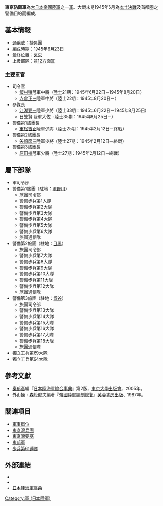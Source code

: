 {{Infobox military unit
| 名稱 = 東京防衛軍
| 圖片 = 
| 圖片說明 = 
| 時期 = 1945年（昭和20年）
| 國家 = [[file:Flag_of_Japan.svg|20px]][[大日本帝國|大日本帝國]]
| 效忠 = 
| 軍種 = [[大日本帝國陸軍|大日本帝國陸軍]]
| 兵科 = 
| 功能 = 守衛首都圈，並準備[[本土決戰|本土決戰]]
| 規模 = [[军_(编制单位)|軍]]
| 隸屬 = [[第12方面軍_(日本陸軍)|第12方面軍]]
| 駐地 = [[瀧野川_(東京都北區)|瀧野川]]、[[目黑|目黑]]、[[澀谷|澀谷]]
| 裝備 = 
| 別稱 = 捷集團
| patron = 
| 格言 = 
| 顏色 = 
| 隊歌 = 
| 吉祥物 = 
| 戰役 = 
| 隊慶 = 
| 獎章 = 
| 榮譽 = 
| 現任指揮官 =
| 現任副指揮官 =
| 象徵指揮官 = 
| 著名指揮官 = 
| 佩章一 = 
| 佩章二 = 
| 佩章三 = 
| 佩章四 = 
}}
{{japanese|japanese=東京防衛軍|kana=とうきょうぼうえいぐん|romaji=tokyobouei-gun}}
'''東京防衛軍'''為[[大日本帝國陸軍|大日本帝國陸軍]]之一[[军_(编制单位)|軍]]。大戰末期1945年6月為[[本土決戰|本土決戰]]及首都圈之警備目的而編成。

== 基本情報 ==
*[[通稱號|通稱號]]：捷集團
*編成時期：1945年6月23日
*最終位置：[[東京|東京]]
*上級部隊：[[第12方面軍_(日本陸軍)|第12方面軍]]

=== 主要軍官 ===
*司令官
**[[飯村穰|飯村穰]]陸軍中將（[[日本陸軍士官學校|陸士]]21期：1945年6月22日－1945年8月20日）
**[[寺倉正三|寺倉正三]]陸軍中將（陸士22期：1945年8月20日－）
*參謀長
**[[江湖要一|江湖要一]]陸軍少將（陸士33期：1945年6月22日－1945年8月25日）
**日笠賢 陸軍大佐（陸士35期：1945年8月25日－）
*警備第1旅團長
**[[重松吉正|重松吉正]]陸軍少將（陸士25期：1945年2月12日－終戰）
*警備第2旅團長
**[[矢崎節三|矢崎節三]]陸軍少將（陸士27期：1945年2月12日－終戰）
*警備第3旅團長
**[[原田棟|原田棟]]陸軍少將（陸士27期：1945年2月12日－終戰）

== 屬下部隊 ==
*軍司令部
*警備第1旅團（駐地：[[瀧野川_(東京都北區)|瀧野川]]）
**旅團司令部
**警備步兵第1大隊 
**警備步兵第2大隊 
**警備步兵第3大隊 
**警備步兵第4大隊 
**警備步兵第5大隊 
**警備步兵第6大隊 
**旅團通信隊 
*警備第2旅團（駐地：[[目黑|目黑]]）
**旅團司令部
**警備步兵第7大隊 
**警備步兵第8大隊 
**警備步兵第9大隊 
**警備步兵第10大隊 
**警備步兵第11大隊 
**警備步兵第12大隊 
**旅團通信隊 
*警備第3旅團（駐地：[[澀谷|澀谷]]）
**旅團司令部
**警備步兵第13大隊 
**警備步兵第14大隊 
**警備步兵第15大隊 
**警備步兵第16大隊 
**警備步兵第17大隊 
**警備步兵第18大隊 
**旅團通信隊
*獨立工兵第69大隊
*獨立工兵第94大隊

==參考文獻==
*[[秦郁彥|秦郁彥]]編『[[日本陸海軍綜合事典|日本陸海軍綜合事典]]』第2版、[[東京大學出版會|東京大學出版會]]、2005年。
*外山操・森松俊夫編著『[[帝國陸軍編制總覽|帝國陸軍編制總覽]]』[[芙蓉書房出版|芙蓉書房出版]]、1987年。

== 關連項目 ==
*[[軍事單位|軍事單位]]
*[[東京灣兵團|東京灣兵團]]
*[[東京灣要塞|東京灣要塞]]
*[[東部軍管區_(日本陸軍)|東部軍]]
*[[步兵第61連隊|步兵第61連隊]]

==外部連結==
*{{cite web| last = Wendel| first = Marcus| url = http://www.axishistory.com/index.php?id=7722| title = Axis History Factbook| work = Japanese Tokyo Defence Army(東京防衛軍(日本陸軍))| access-date = 2008-03-23| archive-date = 2019-06-29| archive-url = https://web.archive.org/web/20190629090341/https://www.axishistory.com/index.php?id=7722| dead-url = no}}
*{{lang|ja|[https://web.archive.org/web/20080411094145/http://imperialarmy.hp.infoseek.co.jp/ 帝國陸軍～その制度と人事～]}}{{ja}}
*[https://web.archive.org/web/20100516180653/http://homepage1.nifty.com/kitabatake/rikukaiguntop.html 日本陸海軍事典]{{ja}}

{{日本軍陸軍序列軍}}
[[Category:軍_(日本陸軍)|Category:軍 (日本陸軍)]]